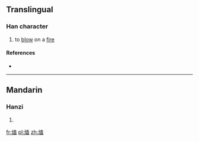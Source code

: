 ==Translingual==

===Han character===
{{Han char|rn=86|rad=火|as=10|sn=14|four=94817|canj=FGIT|ids=⿰火盍}}

# to [[blow]] on a [[fire]]

====References====
* {{Han ref|kx=0679.060|dkj=19290|dj=1090.280|hdz=32222.070|uh=7186|ud=29062|bh=E2C2|bd=58050}}

----

==Mandarin==

===Hanzi===
{{cmn-hanzi|pin=[[hé]] ([[he2]]), [[xùn]] ([[xun4]])|wg=ho<sup>2</sup>, hsün<sup>4</sup>}}

# {{defn|lang=cmn|sort=火10}}

[[fr:熆]]
[[pl:熆]]
[[zh:熆]]